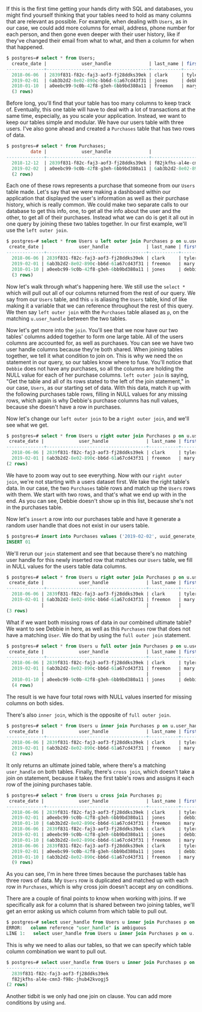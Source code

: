<!-- JOINS -->

<link href="style.css" rel="stylesheet"></link>

If this is the first time getting your hands dirty with SQL and databases, you might find yourself thinking that your tables need to hold as many columns that are relevant as possible. For example, when dealing with `Users`, as in our case, we could add more columns for email, address, phone number for each person, and then gone even deeper with their user history, like if they've changed their email from what to what, and then a column for when that happened.

```sql 
$ postgres=# select * from Users; 
  create_date |             user_handle              | last_name | first _name 
--------------+--------------------------------------+-----------+-------------
  2018-06-06  | 2839f831-f82c-faj3-aof3-fj28ddks39ek | clark     | tyler  
  2019-02-01  | 6ab3b2d2-8e02-890c-bb6d-61a67cd43f31 | jones     | debbie    
  2010-01-10  | a0eebc99-9c0b-42f8-g3eh-6bb9bd380a11 | freemon   | mary  
  (3 rows)
```

Before long, you'll find that your table has too many columns to keep track of. Eventually, this one table will have to deal with a lot of transactions at the same time, especially, as you scale your application. Instead, we want to keep our tables simple and modular. We have our users table with three users. I've also gone ahead and created a `Purchases` table that has two rows of data.

```sql 
$ postgres=# select * from Purchases; 
         date |             user_handle              |                   sku                    | quality 
--------------+--------------------------------------+------------------------------------------+-------------
  2018-12-12  | 2839f831-f82c-faj3-aof3-fj28ddks39ek | f82jkfhs-al4e-cmn3-f98c-jhub42kvogj5     |       2  
  2019-02-02  | a0eebc99-9c0b-42f8-g3eh-6bb9bd380a11 | 6ab3b2d2-8e02-890c-bb6d-61a67cd43f31     |       1    
  (2 rows)
```

Each one of these rows represents a purchase that someone from our `Users` table made. Let's say that we were making a dashboard within our application that displayed the user's information as well as their purchase history, which is really common. We could make two separate calls to our database to get this info, one, to get all the info about the user and the other, to get all of their purchases. Instead what we can do is get it all out in one query by joining these two tables together. In our first example, we'll use the `left outer join`. 

```sql 
$ postgres=# select * from Users u left outer join Purchases p on u.user_handle = p.user_handle; 
 create_date |             user_handle              | last_name | first _name  |  date      |             user_handle              |                    sku                 |   quantity 
--------------+-------------------------------------+-----------+--------------+------------+--------------------------------------+--------------------------------------+-----------------
  2018-06-06 | 2839f831-f82c-faj3-aof3-fj28ddks39ek | clark     | tyler        | 2018-12-12 | 2839f831-f82c-faj3-aof3-fj28ddks39ek | f82jkfhs-al4e-cmn3-f98c-jhub42kvogj5 |       2
  2019-02-01 | 6ab3b2d2-8e02-890c-bb6d-61a67cd43f31 | freemon   | mary         | 2019-02-02 | a0eebc99-9c0b-42f8-g3eh-6bb9bd380a11 | 6ab3b2d2-8e02-890c-bb6d-61a67cd43f31 |       1  
  2010-01-10 | a0eebc99-9c0b-42f8-g3eh-6bb9bd380a11 | jones     | debbie
  (3 rows)
```

Now let's walk through what's happening here. We still use the `select *` which will pull out all of our columns returned from the rest of our query. We say from our `Users` table, and this `u` is aliasing the `Users` table, kind of like making it a variable that we can reference throughout the rest of this query. We then say `left outer join` with the `Purchases` table aliased as `p`, on the matching `u.user_handle` between the two tables. 

Now let's get more into the `join`. You'll see that we now have our two tables' columns added together to form one large table. All of the users columns are accounted for, as well as purchases. You can see we have two user handle columns because they're both shared. When joining tables together, we tell it what condition to join on. This is why we need the `on` statement in our query, so our tables know where to fuse. You'll notice that `Debbie` does not have any purchases, so all the columns are holding the NULL value for each of her purchase columns. `left outer join` is saying, "Get the table and all of its rows stated to the left of the join statement," in our case, `Users`, as our starting set of data. With this data, match it up with the following purchases table rows, filling in NULL values for any missing rows, which again is why Debbie's purchase columns has null values, because she doesn't have a row in purchases.

Now let's change our `left outer join` to be a `right outer join`, and we'll see what we get. 

```sql 
$ postgres=# select * from Users u right outer join Purchases p on u.user_handle = p.user_handle; 
 create_date |             user_handle              | last_name | first _name  |  date      |             user_handle              |                    sku               | quality 
--------------+-------------------------------------+-----------+--------------+------------+--------------------------------------+--------------------------------------+-----------------
  2018-06-06 | 2839f831-f82c-faj3-aof3-fj28ddks39ek | clark     | tyler        | 2018-12-12 | 2839f831-f82c-faj3-aof3-fj28ddks39ek | f82jkfhs-al4e-cmn3-f98c-jhub42kvogj5 |       2
  2019-02-01 | 6ab3b2d2-8e02-890c-bb6d-61a67cd43f31 | freemon   | mary         | 2019-02-02 | a0eebc99-9c0b-42f8-g3eh-6bb9bd380a11 | 6ab3b2d2-8e02-890c-bb6d-61a67cd43f31 |       1  
(2 rows)
```

We have to zoom way out to see everything. Now with our `right outer join`, we're not starting with a users dataset first. We take the right table's data. In our case, the two `Purchases` table rows and match up the `Users` rows with them. We start with two rows, and that's what we end up with in the end. As you can see, Debbie doesn't show up in this list, because she's not in the purchases table. 

Now let's `insert` a row into our purchases table and have it generate a random user handle that does not exist in our users table. 

```sql 
$ postgres=# insert into Purchases values ('2019-02-02', uuid_generate_v4(), uuid_generate_v4(), 1);
INSERT 01 
```

We'll rerun our `join` statement and see that because there's no matching user handle for this newly inserted row that matches our `Users` table, we fill in NULL values for the users table data columns.

```sql 
$ postgres=# select * from Users u right outer join Purchases p on u.user_handle = p.user_handle; 
 create_date |             user_handle              | last_name | first _name  |  date      |             user_handle              |                    sku               | quality 
--------------+-------------------------------------+-----------+--------------+------------+--------------------------------------+--------------------------------------+-----------------
  2018-06-06 | 2839f831-f82c-faj3-aof3-fj28ddks39ek | clark     | tyler        | 2018-12-12 | 2839f831-f82c-faj3-aof3-fj28ddks39ek | f82jkfhs-al4e-cmn3-f98c-jhub42kvogj5 |       2
  2019-02-01 | 6ab3b2d2-8e02-890c-bb6d-61a67cd43f31 | freemon   | mary         | 2019-02-02 | a0eebc99-9c0b-42f8-g3eh-6bb9bd380a11 | 6ab3b2d2-8e02-890c-bb6d-61a67cd43f31 |       1  
             |                                      |           |              | 2019-02-02 | pha93nc4-p2l4-cn9x-fn10-fn2kgph82zx4 | 0oqm38fb-fm18-fh2k-3nvo-23hgk4nehvsl |       1  
(3 rows)
```

What if we want both missing rows of data in our combined ultimate table? We want to see Debbie in here, as well as this `Purchases` row that does not have a matching `User`. We do that by using the `full outer join` statement. 

```sql 
$ postgres=# select * from Users u full outer join Purchases p on u.user_handle = p.user_handle; 
 create_date |             user_handle              | last_name | first _name  |  date      |             user_handle              |                    sku               | quality 
--------------+-------------------------------------+-----------+--------------+------------+--------------------------------------+--------------------------------------+-----------------
  2018-06-06 | 2839f831-f82c-faj3-aof3-fj28ddks39ek | clark     | tyler        | 2018-12-12 | 2839f831-f82c-faj3-aof3-fj28ddks39ek | f82jkfhs-al4e-cmn3-f98c-jhub42kvogj5 |       2
  2019-02-01 | 6ab3b2d2-8e02-890c-bb6d-61a67cd43f31 | freemon   | mary         | 2019-02-02 | a0eebc99-9c0b-42f8-g3eh-6bb9bd380a11 | 6ab3b2d2-8e02-890c-bb6d-61a67cd43f31 |       1  
             |                                      |           |              | 2019-02-02 | pha93nc4-p2l4-cn9x-fn10-fn2kgph82zx4 | 0oqm38fb-fm18-fh2k-3nvo-23hgk4nehvsl |       1  
  2010-01-10 | a0eebc99-9c0b-42f8-g3eh-6bb9bd380a11 | jones     | debbie
  (4 rows)
```

The result is we have four total rows with NULL values inserted for missing columns on both sides.

There's also `inner join`, which is the opposite of `full outer join`. 

```sql 
$ postgres=# select * from Users u inner join Purchases p on u.user_handle = p.user_handle; 
 create_date |             user_handle              | last_name | first _name  |  date      |             user_handle              |                    sku               | quality 
--------------+-------------------------------------+-----------+--------------+------------+--------------------------------------+--------------------------------------+-----------------
  2018-06-06 | 2839f831-f82c-faj3-aof3-fj28ddks39ek | clark     | tyler        | 2018-12-12 | 2839f831-f82c-faj3-aof3-fj28ddks39ek | f82jkfhs-al4e-cmn3-f98c-jhub42kvogj5 |       2
  2019-02-01 | 6ab3b2d2-8e02-890c-bb6d-61a67cd43f31 | freemon   | mary         | 2019-02-02 | a0eebc99-9c0b-42f8-g3eh-6bb9bd380a11 | 6ab3b2d2-8e02-890c-bb6d-61a67cd43f31 |       1  
  (2 rows)
```

It only returns an ultimate joined table, where there's a matching `user_handle` on both tables. Finally, there's `cross join`, which doesn't take a join on statement, because it takes the first table's rows and assigns it each row of the joining purchases table.

```sql 
$ postgres=# select * from Users u cross join Purchases p; 
 create_date |             user_handle              | last_name | first _name  |  date      |             user_handle              |                    sku               | quality 
--------------+-------------------------------------+-----------+--------------+------------+--------------------------------------+--------------------------------------+-----------------
  2018-06-06 | 2839f831-f82c-faj3-aof3-fj28ddks39ek | clark     | tyler        | 2018-12-12 | 2839f831-f82c-faj3-aof3-fj28ddks39ek | f82jkfhs-al4e-cmn3-f98c-jhub42kvogj5 |       2
  2019-02-01 | a0eebc99-9c0b-42f8-g3eh-6bb9bd380a11 | jones     | debbie       | 2018-12-12 | 2839f831-f82c-faj3-aof3-fj28ddks39ek | f82jkfhs-al4e-cmn3-f98c-jhub42kvogj5 |       2
  2010-01-10 | 6ab3b2d2-8e02-890c-bb6d-61a67cd43f31 | freemon   | mary         | 2018-12-12 | 2839f831-f82c-faj3-aof3-fj28ddks39ek | f82jkfhs-al4e-cmn3-f98c-jhub42kvogj5 |       2
  2018-06-06 | 2839f831-f82c-faj3-aof3-fj28ddks39ek | clark     | tyler        | 2019-02-02 | a0eebc99-9c0b-42f8-g3eh-6bb9bd380a11 | 6ab3b2d2-8e02-890c-bb6d-61a67cd43f31 |       1  
  2019-02-01 | a0eebc99-9c0b-42f8-g3eh-6bb9bd380a11 | jones     | debbie       | 2019-02-02 | a0eebc99-9c0b-42f8-g3eh-6bb9bd380a11 | 6ab3b2d2-8e02-890c-bb6d-61a67cd43f31 |       1
  2010-01-10 | 6ab3b2d2-8e02-890c-bb6d-61a67cd43f31 | freemon   | mary         | 2019-02-02 | a0eebc99-9c0b-42f8-g3eh-6bb9bd380a11 | 6ab3b2d2-8e02-890c-bb6d-61a67cd43f31 |       1
  2018-06-06 | 2839f831-f82c-faj3-aof3-fj28ddks39ek | clark     | tyler        | 2019-02-02 | pha93nc4-p2l4-cn9x-fn10-fn2kgph82zx4 | 0oqm38fb-fm18-fh2k-3nvo-23hgk4nehvsl |       1
  2019-02-01 | a0eebc99-9c0b-42f8-g3eh-6bb9bd380a11 | jones     | debbie       | 2019-02-02 | pha93nc4-p2l4-cn9x-fn10-fn2kgph82zx4 | 0oqm38fb-fm18-fh2k-3nvo-23hgk4nehvsl |       1
  2010-01-10 | 6ab3b2d2-8e02-890c-bb6d-61a67cd43f31 | freemon   | mary         | 2019-02-02 | pha93nc4-p2l4-cn9x-fn10-fn2kgph82zx4 | 0oqm38fb-fm18-fh2k-3nvo-23hgk4nehvsl |       1  
  (9 rows)
```

As you can see, I'm in here three times because the purchases table has three rows of data. My `Users` row is duplicated and matched up with each row in `Purchases`, which is why cross join doesn't accept any on conditions.

There are a couple of final points to know when working with joins. If we specifically ask for a column that is shared between two joining tables, we'll get an error asking us which column from which table to pull out. 

```sql
$ postgres=# select user_handle from Users u inner join Purchases p on u.user_handle = p.user_handle;
ERROR:   column reference "user_handle" is ambiguous 
LINE 1:   select user_handle from Users u inner join Purchases p on u....
```

This is why we need to alias our tables, so that we can specify which table column combination we want to pull out. 

```sql
$ postgres=# select user_handle from Users u inner join Purchases p on u.user_handle = p.user_handle;
----------------------------------
  2839f831-f82c-faj3-aof3-fj28ddks39ek
  f82jkfhs-al4e-cmn3-f98c-jhub42kvogj5
(2 rows)
```

Another tidbit is we only had one join on clause. You can add more conditions by using `and`.
